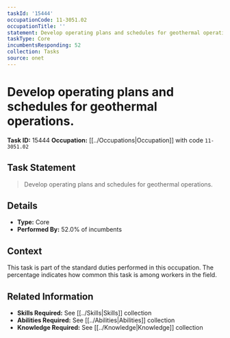 ```yaml
---
taskId: '15444'
occupationCode: 11-3051.02
occupationTitle: ''
statement: Develop operating plans and schedules for geothermal operations.
taskType: Core
incumbentsResponding: 52
collection: Tasks
source: onet
---
```

# Develop operating plans and schedules for geothermal operations.

**Task ID:** 15444
**Occupation:** [[../Occupations|Occupation]] with code `11-3051.02`

## Task Statement

> Develop operating plans and schedules for geothermal operations.

## Details

- **Type:** Core
- **Performed By:** 52.0% of incumbents

## Context

This task is part of the standard duties performed in this occupation. The percentage indicates how common this task is among workers in the field.

## Related Information

- **Skills Required:** See [[../Skills|Skills]] collection
- **Abilities Required:** See [[../Abilities|Abilities]] collection
- **Knowledge Required:** See [[../Knowledge|Knowledge]] collection

